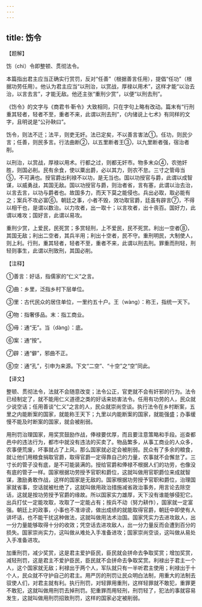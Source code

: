 ```yaml
---
---
---
```

title: 饬令
---





【题解】


饬（chì）令即整顿、贯彻法令。


本篇指出君主应当正确实行赏罚，反对“任善”（根据善言任用），提倡“任功”（根据功劳任用）。他认为君主应当“以刑治，以赏战，厚禄以用术”，这样才能“以治去治，以言去言”，才能无敌。他还主张“重刑少赏”，以便“以刑去刑”。


《饬令》的文字与《商君书·靳令》大致相同，只在字句上略有改动。篇末有“行刑重其轻者，轻者不至，重者不来，此谓以刑去刑”，《内储说上七术》有同样的文字，且明说是“公孙鞅曰”。


饬令，则法不迁；法平，则吏无奸。法已定矣，不以善言害法①。任功，则民少言；任善，则民多言。行法曲断②，以五里断者王③，以九里断者强，宿治者削。


以刑治，以赏战，厚禄以用术。行都之过，则都无奸市。物多末众④，农弛奸胜，则国必削。民有余食，使以粟出爵，必以其力，则农不怠。三寸之管毋当⑤，不可满也。授官爵出利禄不以功，是无当也。国以功授官与爵，此谓以成智谋，以威勇战，其国无敌。国以功授官与爵，则治者省，言有塞，此谓以治去治，以言去言，以功与爵者也。故国多力，而天下莫之能侵也。兵出必取，取必能有之；案兵不攻必富⑥。朝廷之事，小者不毁，效功取官爵，廷虽有辟言⑦，不得以相干也，是谓以数治。以力攻者，出一取十；以言攻者，出十丧百。国好力，此谓以难攻；国好言，此谓以易攻。


重刑少赏，上爱民，民死赏；多赏轻刑，上不爱民，民不死赏。利出一空者⑧，其国无敌；利出二空者，其兵半用；利出十空者，民不守。重刑明民，大制使人，则上利。行刑，重其轻者，轻者不至，重者不来，此谓以刑去刑。罪重而刑轻，刑轻则事生，此谓以刑致刑，其国必削。


【注释】


①善言：好话，指儒家的“仁义”之言。


②曲：乡里，泛指乡村下层单位。


③里：古代民众的居住单位，一里约五十户。王（wànɡ）：称王，指统一天下。


④物：指奢侈品。末：指工商业。


⑤毋：通“无”。当（dànɡ）：底。


⑥案：通“按”。


⑦辟：通“僻”，邪曲不正。


⑧空：通“孔”，引申为来源。下文“二空”、“十空”之“空”同此。


【译文】


整顿、贯彻法令，法就不会随意改变；法令公正，官吏就不会有奸邪的行为。法令已经制定了，就不能用仁义道德之类的好话来妨害法令。任用有功劳的人，民众就少说空话；任用善谈“仁义”之言的人，民众就崇尚空谈。执行法令在乡村断案，五里之内能断案的国家，就能称王天下；九里以内能断案的国家，就能强盛；办事缓慢不能及时断案的国家，就会被削弱。


用刑罚治理国家，用奖赏鼓励作战，俸禄要优厚，而且要注意策略和手段。巡查都邑中的违法行为，都市中就没有违法的买卖了。物品繁多，从事工商业的人众多，农事便荒废，坏事就占了上风，那么国家就必定会被削弱。民众有了多余的粮食，就让他们用粮食捐取官爵，取得官爵一定得靠自己的力量，农事就不会懈怠了。三寸长的管子没有底，是不可能装满的。授给官爵和俸禄不根据人们的功劳，也像没有底的管子一样。国家根据功劳授予官职和爵位，这就叫做用官职爵位来成就智谋，激励勇敢作战，这样的国家是无敌的。国家根据功劳授予官职和爵位，治理国家就省事，空话就被杜绝了，这就叫做用政治措施减省政治事务，用言论去除空话，这就是按功劳授予官爵的缘故。所以国家实力雄厚，天下没有谁能够侵犯它。出兵打仗一定能攻取，攻取了一定能占有；按兵不动（努力耕作），国家就一定富强。朝廷上的政事，小事也不准诽谤，做出成绩的就能取得官爵，朝廷中即使有人讲坏话，也不能干扰这种做法，这就叫做用法术治国。国家凭实力去进攻敌人，出一分力量能够取得十分的收效；凭空话去进攻敌人，出一分力量反而会遭到百分的损失。国家崇尚实力，这叫做从难处入手准备进攻；国家崇尚空谈，这叫做从易处入手准备进攻。


加重刑罚，减少奖赏，这是君主爱护臣民，臣民就会拼命去争取奖赏；增加奖赏，减轻刑罚，这是君主不爱护臣民，臣民就不会拼命去争取奖赏。利禄出于君主一个人，这个国家就无敌；利禄出于两个人，军队就只有一半听君主使用；利禄出于十个人，民众就不守护自己的君主。用严厉的刑罚让民众明白法制，用重大的法制去驭使人们，对君主就有利。执行刑罚，对轻罪用重刑，这样轻罪就不敢犯，重罪更不敢犯，这就叫做用刑罚去掉刑罚。犯重罪而用轻刑，刑罚轻了，犯法的事就容易发生，这就叫做用刑罚招致刑罚，这样的国家必定被削弱。